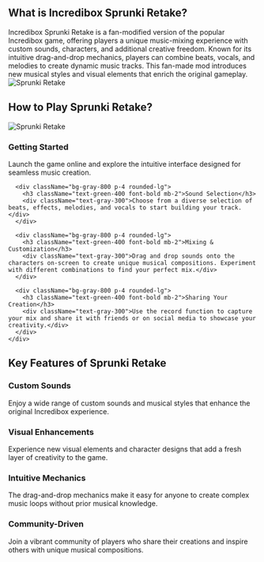 ## What is Incredibox Sprunki Retake?
<div className="flex flex-col md:flex-row items-center gap-8">
  <div className="w-full md:w-1/2 text-xl">
    Incredibox Sprunki Retake is a fan-modified version of the popular Incredibox game, offering players a unique music-mixing experience with custom sounds, characters, and additional creative freedom. Known for its intuitive drag-and-drop mechanics, players can combine beats, vocals, and melodies to create dynamic music tracks. This fan-made mod introduces new musical styles and visual elements that enrich the original gameplay.
  </div>
  <div className="w-full md:w-1/2 flex justify-center items-center">
    <img 
      src="https://sprunkiretake.fun/game_screenshot.webp" 
      alt="Sprunki Retake" 
      className="w-4/5 h-auto"
    />
  </div>
</div>

## How to Play Sprunki Retake?
<div className="flex flex-col md:flex-row items-center gap-8">
  <div className="w-full md:w-1/2">
    <img 
      src="https://sprunkiretake.fun/game_screenshot.webp" 
      alt="Sprunki Retake" 
      className="w-4/5 h-auto mx-auto"
    />
  </div>
  <div className="w-full md:w-1/2">
    <div className="grid grid-cols-1 gap-4 mt-0">
      <div className="bg-gray-800 p-4 rounded-lg">
        <h3 className="text-green-400 font-bold mb-2">Getting Started</h3>
        <div className="text-gray-300">
          Launch the game online and explore the intuitive interface designed for seamless music creation.
        </div>
      </div>

      <div className="bg-gray-800 p-4 rounded-lg">
        <h3 className="text-green-400 font-bold mb-2">Sound Selection</h3>
        <div className="text-gray-300">Choose from a diverse selection of beats, effects, melodies, and vocals to start building your track.</div>
      </div>

      <div className="bg-gray-800 p-4 rounded-lg">
        <h3 className="text-green-400 font-bold mb-2">Mixing & Customization</h3>
        <div className="text-gray-300">Drag and drop sounds onto the characters on-screen to create unique musical compositions. Experiment with different combinations to find your perfect mix.</div>
      </div>

      <div className="bg-gray-800 p-4 rounded-lg">
        <h3 className="text-green-400 font-bold mb-2">Sharing Your Creation</h3>
        <div className="text-gray-300">Use the record function to capture your mix and share it with friends or on social media to showcase your creativity.</div>
      </div>
    </div>
  </div>
</div>

## Key Features of Sprunki Retake
<div className="grid grid-cols-1 md:grid-cols-2 gap-4">
  <div className="bg-gray-800 p-4 rounded-lg">
    <h3 className="text-green-400 font-bold mb-2">Custom Sounds</h3>
    <div className="text-gray-300">Enjoy a wide range of custom sounds and musical styles that enhance the original Incredibox experience.</div>
  </div>

  <div className="bg-gray-800 p-4 rounded-lg">
    <h3 className="text-green-400 font-bold mb-2">Visual Enhancements</h3>
    <div className="text-gray-300">Experience new visual elements and character designs that add a fresh layer of creativity to the game.</div>
  </div>

  <div className="bg-gray-800 p-4 rounded-lg">
    <h3 className="text-green-400 font-bold mb-2">Intuitive Mechanics</h3>
    <div className="text-gray-300">The drag-and-drop mechanics make it easy for anyone to create complex music loops without prior musical knowledge.</div>
  </div>

  <div className="bg-gray-800 p-4 rounded-lg">
    <h3 className="text-green-400 font-bold mb-2">Community-Driven</h3>
    <div className="text-gray-300">Join a vibrant community of players who share their creations and inspire others with unique musical compositions.</div>
  </div>
</div>